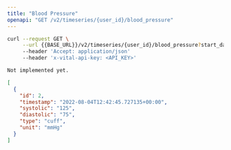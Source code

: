 ```yaml
---
title: "Blood Pressure"
openapi: "GET /v2/timeseries/{user_id}/blood_pressure"
---
```


<RequestExample>

```bash Bash
curl --request GET \
     --url {{BASE_URL}}/v2/timeseries/{user_id}/blood_pressure?start_date={{START_DATE}}&end_date={{END_DATE}} \
     --header 'Accept: application/json'
     --header 'x-vital-api-key: <API_KEY>'
```

```python Python
Not implemented yet.
```

</RequestExample>

<ResponseExample>

```json Example
[
  {
    "id": 2,
    "timestamp": "2022-08-04T12:42:45.727135+00:00",
    "systolic": "125",
    "diastolic": "75",
    "type": "cuff",
    "unit": "mmHg"
  }
]
```

</ResponseExample>
